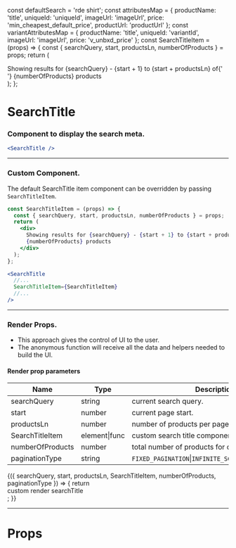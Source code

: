 
const defaultSearch = 'rde shirt';
const attributesMap = {
  productName: 'title',
  uniqueId: 'uniqueId',
  imageUrl: 'imageUrl',
  price: 'min_cheapest_default_price',
  productUrl: 'productUrl'
};
const variantAttributesMap = {
  productName: 'title',
  uniqueId: 'variantId',
  imageUrl: 'imageUrl',
  price: 'v_unbxd_price'
};
const SearchTitleItem = (props) => {
  const { searchQuery, start, productsLn, numberOfProducts } = props;
  return (
    <div>
      Showing results for {searchQuery} - {start + 1} to {start + productsLn} of{' '}
      {numberOfProducts} products
    </div>
  );
};

<Meta title="SearchTitle" component={SearchTitle} />

# SearchTitle

### Component to display the search meta.

```jsx
<SearchTitle />
```

<Preview>
  <Story name="default">
    <UnbxdSearchWrapper
      siteKey="wildearthclone-neto-com-au808941566310465"
      apiKey="e6959ae0b643d51b565dc3e01bf41ec1"
    >
      <SearchTitle />
      <Products
        attributesMap={attributesMap}
        showVariants={true}
        variantAttributesMap={variantAttributesMap}
      />
      <div className="hidden">
        <SearchBox defaultSearch={defaultSearch} />
      </div>
    </UnbxdSearchWrapper>
  </Story>
</Preview>

---

### Custom Component.

The default SearchTitle item component can be overridden by passing `SearchTitleItem`.

```jsx
const SearchTitleItem = (props) => {
  const { searchQuery, start, productsLn, numberOfProducts } = props;
  return (
    <div>
      Showing results for {searchQuery} - {start + 1} to {start + productsLn} of{' '}
      {numberOfProducts} products
    </div>
  );
};
```

```jsx
<SearchTitle
  //...
  SearchTitleItem={SearchTitleItem}
  //...
/>
```

<Preview>
  <Story name="with custom component">
    <UnbxdSearchWrapper
      siteKey="wildearthclone-neto-com-au808941566310465"
      apiKey="e6959ae0b643d51b565dc3e01bf41ec1"
    >
      <SearchTitle SearchTitleItem={SearchTitleItem} />
      <Products
        attributesMap={attributesMap}
        showVariants={true}
        variantAttributesMap={variantAttributesMap}
      />
      <div className="hidden">
        <SearchBox defaultSearch={defaultSearch} />
      </div>
    </UnbxdSearchWrapper>
  </Story>
</Preview>

---

### Render Props.

- This approach gives the control of UI to the user.
- The anonymous function will receive all the data and helpers needed to build the UI.

#### Render prop parameters

| Name             | Type          | Description                                             |
| ---------------- | ------------- | ------------------------------------------------------- |
| searchQuery      | string        | current search query.                                   |
| start            | number        | current page start.                                     |
| productsLn       | number        | number of products per page.                            |
| SearchTitleItem  | element\|func | custom search title component.                          |
| numberOfProducts | number        | total number of products for current query.             |
| paginationType   | string        | `FIXED_PAGINATION`\|`INFINITE_SCROLL`\|`CLICK_N_SCROLL` |

<Preview>
  <Story name="with render props">
    <UnbxdSearchWrapper
      siteKey="wildearthclone-neto-com-au808941566310465"
      apiKey="e6959ae0b643d51b565dc3e01bf41ec1"
    >
      <SearchTitle>
        {({
          searchQuery,
          start,
          productsLn,
          SearchTitleItem,
          numberOfProducts,
          paginationType
        }) => {
          return <div>custom render searchTitle</div>;
        }}
      </SearchTitle>
      <Products
        attributesMap={attributesMap}
        showVariants={true}
        variantAttributesMap={variantAttributesMap}
      />
      <div className="hidden">
        <SearchBox defaultSearch={defaultSearch} />
      </div>
    </UnbxdSearchWrapper>
  </Story>
</Preview>

---

# Props

<Props of={SearchTitle} />
